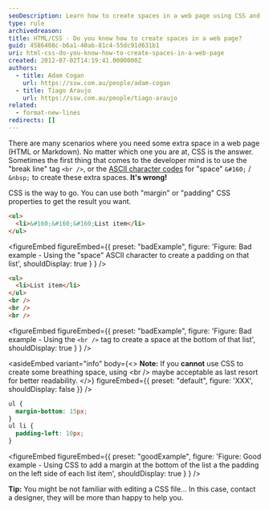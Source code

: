```yaml
---
seoDescription: Learn how to create spaces in a web page using CSS and avoid using outdated methods like `<br />` or ASCII character codes.
type: rule
archivedreason:
title: HTML/CSS - Do you know how to create spaces in a web page?
guid: 4586408c-b6a1-40ab-81c4-55dc91d631b1
uri: html-css-do-you-know-how-to-create-spaces-in-a-web-page
created: 2012-07-02T14:19:41.0000000Z
authors:
  - title: Adam Cogan
    url: https://ssw.com.au/people/adam-cogan
  - title: Tiago Araujo
    url: https://ssw.com.au/people/tiago-araujo
related:
  - format-new-lines
redirects: []
---
```


There are many scenarios where you need some extra space in a web page (HTML or Markdown). No matter which one you are at, CSS is the answer.
Sometimes the first thing that comes to the developer mind is to use the "break line" tag `<br />`, or the [ASCII character codes](https://en.wikipedia.org/wiki/ASCII) for "space" `&#160;` / `&nbsp;` to create these extra spaces. **It's wrong!**

CSS is the way to go. You can use both "margin" or "padding" CSS properties to get the result you want.

```html
<ul>
  <li>&#160;&#160;&#160;List item</li>
</ul>
```

<figureEmbed figureEmbed={{
  preset: "badExample",
  figure: 'Figure: Bad example - Using the "space" ASCII character to create a padding on that list',
  shouldDisplay: true
} } />


```html
<ul>
  <li>List item</li>
</ul>
<br />
<br />
<br />
```

<figureEmbed figureEmbed={{
  preset: "badExample",
  figure: 'Figure: Bad example - Using the `<br />` tag to create a space at the bottom of that list',
  shouldDisplay: true
} } />


<asideEmbed
  variant="info"
  body={<>
    **Note:** If you **cannot** use CSS to create some breathing space, using &lt;br /&gt; maybe acceptable as last resort for better readability.
  </>}
  figureEmbed={{
    preset: "default",
    figure: 'XXX',
    shouldDisplay: false
  }}
/>

```css
ul {
  margin-bottom: 15px;
}
ul li {
  padding-left: 10px;
}
```

<figureEmbed figureEmbed={{
  preset: "goodExample",
  figure: 'Figure: Good example - Using CSS to add a margin at the bottom of the list a the padding on the left side of each list item',
  shouldDisplay: true
} } />


**Tip:** You might be not familiar with editing a CSS file... In this case, contact a designer, they will be more than happy to help you.
